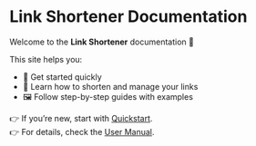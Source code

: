 # Link Shortener Documentation

Welcome to the **Link Shortener** documentation 👋

This site helps you:

- 🚀 Get started quickly
- 📖 Learn how to shorten and manage your links
- 🖼️ Follow step-by-step guides with examples

👉 If you’re new, start with [Quickstart](quickstart).\
👉 For details, check the [User Manual](user-manual/user-manual).